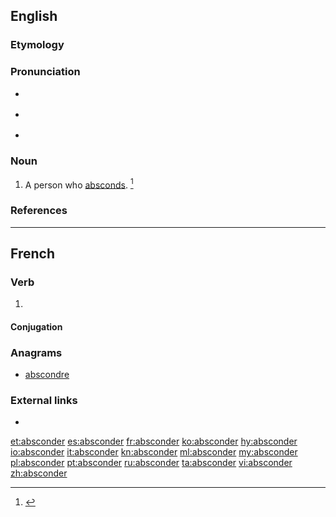 ==English==

===Etymology===
{{suffix|abscond|er|lang=en}}

===Pronunciation===
* {{a|US}} {{IPA|/æbˈskɑn.dɚ/|/æbˈzkɑn.dɚ/|lang=en}}
* {{a|RP}} {{IPA|/æbˈskɒn.dɚ/|lang=en}}
* {{rhymes|ɒndə(ɹ)|lang=en}}

===Noun===
{{en-noun}}

# A person who [[abscond]]s. {{defdate|First attested in the early 18th century.}}<ref name=SOED>{{reference-book|editor=Brown, Lesley|title=The Shorter Oxford English Dictionary|origyear= 1933|edition=5th|year=2003|publisher=Oxford University Press|location=Oxford, UK|isbn =978-0-19-860575-7|pages=8}}</ref>

===References===
<references/>

----

==French==

===Verb===
{{fr-verb}}

# {{obsolete form of|abscondre|lang=fr}}

====Conjugation====
{{fr-conj-er|abscond}}

===Anagrams===
* [[abscondre#French|abscondre]]

===External links===
* {{R:TLFi}}

[[et:absconder]]
[[es:absconder]]
[[fr:absconder]]
[[ko:absconder]]
[[hy:absconder]]
[[io:absconder]]
[[it:absconder]]
[[kn:absconder]]
[[ml:absconder]]
[[my:absconder]]
[[pl:absconder]]
[[pt:absconder]]
[[ru:absconder]]
[[ta:absconder]]
[[vi:absconder]]
[[zh:absconder]]